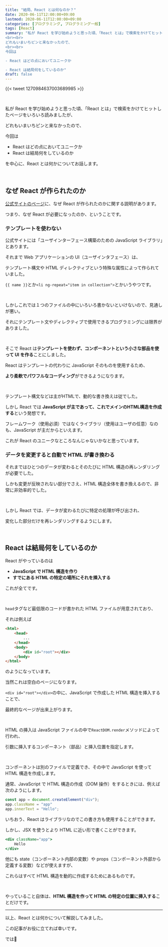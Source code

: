 ```yaml
---
title: "結局、React とは何なのか？"
date: 2020-06-11T12:00:00+09:00
lastmod: 2020-06-11T12:00:00+09:00
categories: [プログラミング, プログラミング一般]
tags: [React]
summary: "私が React を学び始めようと思った頃、「React とは」で検索をかけてヒットしたページをいろいろ読みましたが、
<br><br>
どれもいまいちピンと来なかったので、
<br><br>
今回は

- React はどの点においてユニークか

- React は結局何をしているのか"
draft: false
---
```


{{< tweet 1270984637003689985 >}}

<br>

私が React を学び始めようと思った頃、「React とは」で検索をかけてヒットしたページをいろいろ読みましたが、

どれもいまいちピンと来なかったので、

今回は

- React はどの点においてユニークか
- React は結局何をしているのか

を中心に、React とは何かについてお話します。

<br>

## なぜ React が作られたのか

[公式サイトのページ](https://ja.reactjs.org/blog/2013/06/05/why-react.html)に、なぜ React が作られたのかに関する説明があります。

つまり、なぜ React が必要になったのか、ということです。

### テンプレートを使わない

公式サイトには「ユーザインターフェース構築のための JavaScript ライブラリ」とあります。

それまで Web アプリケーションの UI（ユーザインタフェース）は、

テンプレート構文や HTML ディレクティブという特殊な属性によって作られていました。

`{{ name }}`とか`<li ng-repeat="item in collection">`とかいうやつです。

<br>

しかしこれでは１つのファイルの中にいろいろ書かないといけないので、見通しが悪い。

それにテンプレート文やディレクティブで使用できるプログラミングには限界がありました。

<br>

そこで React は**テンプレートを使わず、コンポーネントという小さな部品を使って UI を作る**ことにしました。

React はテンプレートの代わりに JavaScript そのものを使用するため、

**より柔軟でパワフルなコーディング**ができるようになります。

<br>

テンプレート構文などは主がHTMLで、動的な書き換えは従でした。

しかし React では **JavaScript が主であって、これでメインのHTML構造を作成する**という発想です。

フレームワーク（使用必須）ではなくライブラリ（使用はユーザの任意）なのも、JavaScript が主だからといえます。

これが React のユニークなところなんじゃないかなと思っています。

### データを変更すると自動で HTML が書き換わる

それまではひとつのデータが変わるとそのたびに HTML 構造の再レンダリングが必要でした。

しかも変更が反映されない部分でさえ、HTML 構造全体を書き換えるので、非常に非効率的でした。

<br>

しかし React では、データが変わるたびに特定の処理が呼び出され、

変化した部分だけを再レンダリングするようにします。

<br>

## React は結局何をしているのか

React がやっているのは

- **JavaScript で HTML 構造を作り**
- **すでにある HTML の特定の場所にそれを挿入する**

これが全てです。

<br>

`head`タグなど最低限のコードが書かれた HTML ファイルが用意されており、

それは例えば

```html
<html>
    <head>
        ...
    </head>
    <body>
        <div id="root"></div>
    </body>
</html>
```

のようになっています。

当然これは空白のページになります。

`<div id="root"></div>`の中に、JavaScript で作成した HTML 構造を挿入することで、

最終的なページが出来上がります。

<br>

HTML の挿入は JavaScript ファイルの中で`ReactDOM.render`メソッドによって行われ、

引数に挿入するコンポーネント（部品）と挿入位置を指定します。

<br>

コンポーネントは別のファイルで定義でき、その中で JavaScript を使って HTML 構造を作成します。

通常、JavaScript で HTML 構造の作成（DOM 操作）をするときには、例えば次のようにします。

```js
const app = document.createElement("div");
app.className = "app"
app.innerText = "Hello";
```

いちおう、React はライブラリなのでこの書き方も使用することができます。

しかし、JSX を使うとより HTML に近い形で書くことができます。

```jsx
<div className="app">
    Hello
</div>
```

他にも state（コンポーネント内部の変数）や props（コンポーネント外部から定義する変数）などが使えますが、

これらはすべて HTML 構造を動的に作成するためにあるものです。

<br>

やっていること自体は、**HTML 構造を作って HTML の特定の位置に挿入する**ことだけです。

---

以上、React とは何かについて解説してみました。

この記事がお役に立てれば幸いです。

では:wave: